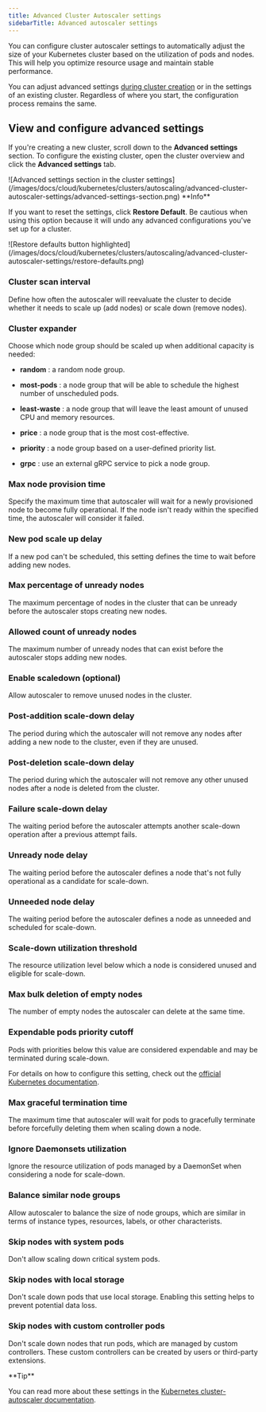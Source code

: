 ---
title: Advanced Cluster Autoscaler settings
sidebarTitle: Advanced autoscaler settings
---

You can configure cluster autoscaler settings to automatically adjust the size of your Kubernetes cluster based on the utilization of pods and nodes. This will help you optimize resource usage and maintain stable performance. 

You can adjust advanced settings [during cluster creation](/cloud/kubernetes/clusters/create-a-kubernetes-cluster) or in the settings of an existing cluster. Regardless of where you start, the configuration process remains the same. 

## View and configure advanced settings

If you're creating a new cluster, scroll down to the **Advanced settings** section. To configure the existing cluster, open the cluster overview and click the **Advanced settings** tab. 


<Frame>![Advanced settings section in the cluster settings](/images/docs/cloud/kubernetes/clusters/autoscaling/advanced-cluster-autoscaler-settings/advanced-settings-section.png)</Frame>

 <Info>
**Info**

If you want to reset the settings, click **Restore Default**. Be cautious when using this option because it will undo any advanced configurations you've set up for a cluster.
</Info> 
<Frame>![Restore defaults button highlighted](/images/docs/cloud/kubernetes/clusters/autoscaling/advanced-cluster-autoscaler-settings/restore-defaults.png)</Frame>



### Cluster scan interval

Define how often the autoscaler will reevaluate the cluster to decide whether it needs to scale up (add nodes) or scale down (remove nodes). 

### Cluster expander

Choose which node group should be scaled up when additional capacity is needed: 

  * **random** : a random node group. 

  * **most-pods** : a node group that will be able to schedule the highest number of unscheduled pods. 

  * **least-waste** : a node group that will leave the least amount of unused CPU and memory resources. 

  * **price** : a node group that is the most cost-effective. 

  * **priority** : a node group based on a user-defined priority list. 

  * **grpc** : use an external gRPC service to pick a node group.




### Max node provision time

Specify the maximum time that autoscaler will wait for a newly provisioned node to become fully operational. If the node isn't ready within the specified time, the autoscaler will consider it failed. 

### New pod scale up delay

If a new pod can't be scheduled, this setting defines the time to wait before adding new nodes. 

### Max percentage of unready nodes

The maximum percentage of nodes in the cluster that can be unready before the autoscaler stops creating new nodes. 

### Allowed count of unready nodes

The maximum number of unready nodes that can exist before the autoscaler stops adding new nodes. 

### Enable scaledown (optional)

Allow autoscaler to remove unused nodes in the cluster. 

### Post-addition scale-down delay

The period during which the autoscaler will not remove any nodes after adding a new node to the cluster, even if they are unused. 

### Post-deletion scale-down delay

The period during which the autoscaler will not remove any other unused nodes after a node is deleted from the cluster. 

### Failure scale-down delay

The waiting period before the autoscaler attempts another scale-down operation after a previous attempt fails. 

### Unready node delay

The waiting period before the autoscaler defines a node that's not fully operational as a candidate for scale-down. 

### Unneeded node delay

The waiting period before the autoscaler defines a node as unneeded and scheduled for scale-down. 

### Scale-down utilization threshold

The resource utilization level below which a node is considered unused and eligible for scale-down. 

### Max bulk deletion of empty nodes

The number of empty nodes the autoscaler can delete at the same time. 

### Expendable pods priority cutoff

Pods with priorities below this value are considered expendable and may be terminated during scale-down. 

For details on how to configure this setting, check out the [official Kubernetes documentation](https://kubernetes.io/docs/concepts/scheduling-eviction/pod-priority-preemption/). 

### Max graceful termination time

The maximum time that autoscaler will wait for pods to gracefully terminate before forcefully deleting them when scaling down a node. 

### Ignore Daemonsets utilization

Ignore the resource utilization of pods managed by a DaemonSet when considering a node for scale-down. 

### Balance similar node groups

Allow autoscaler to balance the size of node groups, which are similar in terms of instance types, resources, labels, or other characterists. 

### Skip nodes with system pods

Don't allow scaling down critical system pods. 

### Skip nodes with local storage

Don't scale down pods that use local storage. Enabling this setting helps to prevent potential data loss. 

### Skip nodes with custom controller pods

Don't scale down nodes that run pods, which are managed by custom controllers. These custom controllers can be created by users or third-party extensions. 

<Tip>
**Tip**

You can read more about these settings in the [Kubernetes cluster-autoscaler documentation](https://github.com/kubernetes/autoscaler/blob/master/cluster-autoscaler/FAQ.md#what-are-the-parameters-to-ca).
</Tip>